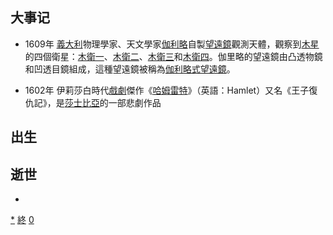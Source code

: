 {{Unreferenced|time=2018-09-19T10:48:48+00:00}}
{{DecadeTOC|1600}}
== 大事记 ==
*1609年 [[意大利|義大利]]物理學家、天文學家[[伽利略·伽利莱|伽利略]]自製[[望远镜|望遠鏡]]觀測天體，觀察到[[木星|木星]]的四個衛星：[[木卫一|木衛一]]、[[木卫二|木衛二]]、[[木卫三|木衛三]]和[[木卫四|木衛四]]。伽里略的望遠鏡由凸透物鏡和凹透目鏡組成，這種望遠鏡被稱為[[伽利略式望遠鏡|伽利略式望遠鏡]]。

*1602年 伊莉莎白時代[[戏剧|戲劇]]傑作《[[哈姆雷特|哈姆雷特]]》（英語：Hamlet）又名《王子復仇記》，是[[威廉·莎士比亚|莎士比亞]]的一部悲劇作品

== 出生 ==

== 逝世 ==
*

{{世紀|16}}
{{世紀|17}}

[[Category:1600年代|*]]
[[Category:16世纪各年代|終]]
[[Category:17世纪各年代|0]]